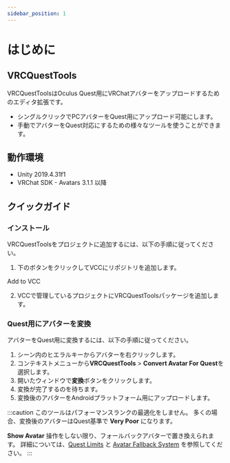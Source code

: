 ```yaml
---
sidebar_position: 1
---
```



# はじめに

## VRCQuestTools

VRCQuestToolsはOculus Quest用にVRChatアバターをアップロードするためのエディタ拡張です。

- シングルクリックでPCアバターをQuest用にアップロード可能にします。
- 手動でアバターをQuest対応にするための様々なツールを使うことができます。

## 動作環境

- Unity 2019.4.31f1
- VRChat SDK - Avatars 3.1.1 以降

## クイックガイド

### インストール

VRCQuestToolsをプロジェクトに追加するには、以下の手順に従ってください。

1. 下のボタンをクリックしてVCCにリポジトリを追加します。

  <p>
    <Link
      target={null}
      className="button button--primary button--lg"
      to="vcc://vpm/addRepo?url=https://kurotu.github.io/vpm-repos/vpm.json">
      <Translate>
        Add to VCC
      </Translate>
    </Link>
  </p>

2. VCCで管理しているプロジェクトにVRCQuestToolsパッケージを追加します。

### Quest用にアバターを変換

アバターをQuest用に変換するには、以下の手順に従ってください。

1. シーン内のヒエラルキーからアバターを右クリックします。
2. コンテキストメニューから**VRCQuestTools** > **Convert Avatar For Quest**を選択します。
3. 開いたウィンドウで**変換**ボタンをクリックします。
4. 変換が完了するのを待ちます。
5. 変換後のアバターをAndroidプラットフォーム用にアップロードします。

:::caution
このツールはパフォーマンスランクの最適化をしません。
多くの場合、変換後のアバターはQuest基準で **Very Poor** になります。

**Show Avatar** 操作をしない限り、フォールバックアバターで置き換えられます。
詳細については、[Quest Limits](https://docs.vrchat.com/docs/avatar-performance-ranking-system#quest-limits)
と [Avatar Fallback System](https://docs.vrchat.com/docs/avatar-fallback-system) を参照してください。
:::
